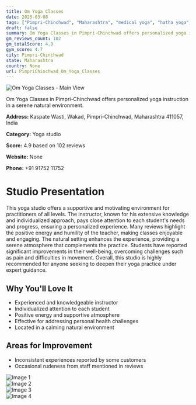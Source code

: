 ```yaml
---
title: Om Yoga Classes
date: 2025-03-08
tags: ["Pimpri-Chinchwad", "Maharashtra", "medical yoga", "hatha yoga", "supportive environment", "personalized instruction", "Pimpri-Chinchwad"]  
draft: false
summary: Om Yoga Classes in Pimpri-Chinchwad offers personalized yoga instruction in a serene natural environment.
gm_reviews_count: 102
gm_totalScore: 4.9
gym_score: 4.7
city: Pimpri-Chinchwad
state: Maharashtra
country: None
url: PimpriChinchwad_Om_Yoga_Classes
---
```


<div className="aspect-[16/9] relative my-8">
  <img 
    src="https://lh5.googleusercontent.com/p/AF1QipO93IMZCOLs7-OqFWlGixxWinpB_VT_79Hf8ctI=w1920-h1080-k-no"
    alt="Om Yoga Classes - Main View"
    className="object-cover absolute inset-0 w-full h-full rounded-lg"
  />
</div>

Om Yoga Classes in Pimpri-Chinchwad offers personalized yoga instruction in a serene natural environment.

**Address:** Kaspate Wasti, Wakad, Pimpri-Chinchwad, Maharashtra 411057, India

**Category:** Yoga studio

**Score:** 4.9 based on 102 reviews

**Website:** None

**Phone:** +91 91752 11752

# Studio Presentation

This yoga studio offers a supportive and motivating environment for practitioners of all levels. The instructor, known for his extensive knowledge and individualized approach, pays close attention to each student's needs and progress, ensuring a personalized experience. Many reviews highlight the positive energy and humility of the teacher, making classes enjoyable and engaging. The natural setting enhances the experience, providing a serene atmosphere that complements the practice. Students have reported significant improvements in their well-being, overcoming challenges such as pain and difficulties in movement. Overall, this studio is highly recommended for anyone seeking to deepen their yoga practice under expert guidance.



## Why You'll Love It

- Experienced and knowledgeable instructor
- Individualized attention to each student
- Positive energy and supportive atmosphere
- Effective for addressing personal health challenges
- Located in a calming natural environment

## Areas for Improvement

- Inconsistent experiences reported by some customers
- Occasional rudeness from staff mentioned in reviews

<div className="grid grid-cols-1 xl:grid-cols-2 gap-4 my-8">
<div className="aspect-[4/3] relative"><img src="https://lh3.googleusercontent.com/p/AF1QipO7Yw3K4GKO1WCErE79oT-HSrD8ArNKhCf6xOAk=w1920-h1080-k-no" alt="Image 1" className="object-cover absolute inset-0 w-full h-full rounded-lg" /></div>
<div className="aspect-[4/3] relative"><img src="https://lh5.googleusercontent.com/p/AF1QipPLdQPAP3-hCgSP_Y7tLkrUm4XUWe-4EQll2_B8=w1920-h1080-k-no" alt="Image 2" className="object-cover absolute inset-0 w-full h-full rounded-lg" /></div>
<div className="aspect-[4/3] relative"><img src="https://lh5.googleusercontent.com/p/AF1QipMIu0XJxqW9XVnz17zUNppa4FP7grCEKxVePCHR=w1920-h1080-k-no" alt="Image 3" className="object-cover absolute inset-0 w-full h-full rounded-lg" /></div>
<div className="aspect-[4/3] relative"><img src="https://lh5.googleusercontent.com/p/AF1QipMrx9UbElftJF29-PdpLHFUP7xpzROERq2Z3ocP=w1920-h1080-k-no" alt="Image 4" className="object-cover absolute inset-0 w-full h-full rounded-lg" /></div>
</div>